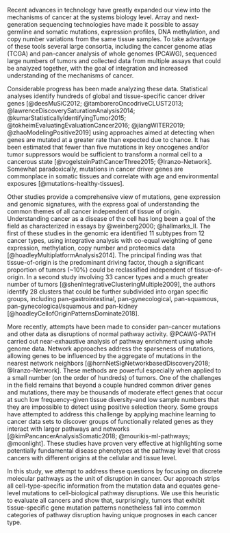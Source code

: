 Recent advances in technology have greatly expanded our view into the mechanisms
of cancer at the systems biology level. Array and next-generation sequencing
technologies have made it possible to assay germline and somatic mutations,
expression profiles, DNA methylation, and copy number variations from the same
tissue samples. To take advantage of these tools several large consortia,
including the cancer genome atlas (TCGA) and pan-cancer analysis of whole
genomes (PCAWG), sequenced large numbers of tumors and collected data from
multiple assays that could be analyzed together, with the goal of integration
and increased understanding of the mechanisms of cancer.

Considerable progress has been made analyzing these data. Statistical analyses
identify hundreds of global and tissue-specific cancer driver genes
[@deesMuSiC2012; @tamboreroOncodriveCLUST2013;
@lawrenceDiscoverySaturationAnalysis2014;
@kumarStatisticallyIdentifyingTumor2015; @tokheimEvaluatingEvaluationCancer2016;
@jiangWITER2019; @zhaoModelingPositive2019] using approaches aimed at detecting
when genes are mutated at a greater rate than expected due to chance. It has
been estimated that fewer than five mutations in key oncogenes and/or tumor
suppressors would be sufficient to transform a normal cell to a cancerous state
[@vogelsteinPathCancerThree2015; @Iranzo-Network]. Somewhat paradoxically,
mutations in cancer driver genes are commonplace in somatic tissues and
correlate with age and environmental exposures [@mutations-healthy-tissues].

Other studies provide a comprehensive view of mutations, gene expression and
genomic signatures, with the express goal of understanding the common themes of
all cancer independent of tissue of origin. Understanding cancer as a disease of
the cell has long been a goal of the field as characterized in essays by
@weinberg2000; @hallmarks_II. The first of these studies in the genomic era
identified 11 subtypes from 12 cancer types, using integrative analysis with
co-equal weighting of gene expression, methylation, copy number and proteomics
data [@hoadleyMultiplatformAnalysis2014]. The principal finding was that
tissue-of-origin is the predominant driving factor, though a significant
proportion of tumors (~10%) could be reclassified independent of
tissue-of-origin. In a second study involving 33 cancer types and a much greater
number of tumors [@shenIntegrativeClusteringMultiple2009], the authors identify
28 clusters that could be further subdivided into organ specific groups,
including pan-gastrointestinal, pan-gynecological, pan-squamous,
pan-gynecological/squamous and pan-kidney [@hoadleyCellofOriginPatternsDominate2018].

More recently, attempts have been made to consider pan-cancer mutations and
other data as disruptions of normal pathway activity. @PCAWG-PATH carried out
near-exhaustive analysis of pathway enrichment using whole genome data. Network
approaches address the sparseness of mutations, allowing genes to be influenced
by the aggregate of mutations in the nearest network neighbors
[@hornNetSigNetworkbasedDiscovery2018; @Iranzo-Network]. These methods are
powerful especially when applied to a small number (on the order of hundreds) of
tumors. One of the challenges in the field remains that beyond a couple hundred
common driver genes and mutations, there may be thousands of moderate effect
genes that occur at such low frequency--given tissue diversity--and low sample
numbers that they are impossible to detect using positive selection theory. Some
groups have attempted to address this challenge by applying machine learning to
cancer data sets to discover groups of functionally related genes as they
interact with larger pathways and networks [@kimPancancerAnalysisSomatic2018;
@mourikis-ml-pathways; @moonlight]. These studies have proven very effective at
highlighting some potentially fundamental disease phenotypes at the pathway
level that cross cancers with different origins at the cellular and tissue
level.

In this study, we attempt to address these questions by focusing on discrete
molecular pathways as the unit of disruption in cancer. Our approach strips all
cell-type-specific information from the mutation data and equates gene-level
mutations to cell-biological pathway disruptions. We use this heuristic to
evaluate all cancers and show that, surprisingly, tumors that exhibit
tissue-specific gene mutation patterns nonetheless fall into common categories
of pathway disruption having unique prognoses in each cancer type.